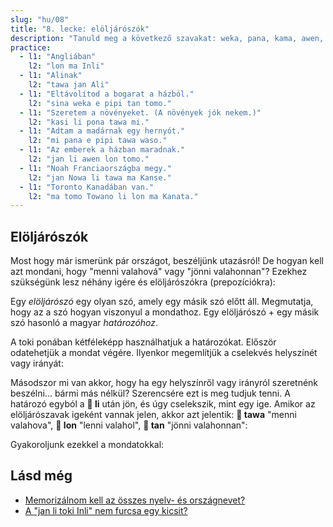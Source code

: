 ```yaml
---
slug: "hu/08"
title: "8. lecke: elöljárószók"
description: "Tanuld meg a következő szavakat: weka, pana, kama, awen, tawa, lon, tan!"
practice:
  - l1: "Angliában"
    l2: "lon ma Inli"
  - l1: "Alinak"
    l2: "tawa jan Ali"
  - l1: "Eltávolítod a bogarat a házból."
    l2: "sina weka e pipi tan tomo."
  - l1: "Szeretem a növényeket. (A növények jók nekem.)"
    l2: "kasi li pona tawa mi."
  - l1: "Adtam a madárnak egy hernyót."
    l2: "mi pana e pipi tawa waso."
  - l1: "Az emberek a házban maradnak."
    l2: "jan li awen lon tomo."
  - l1: "Noah Franciaországba megy."
    l2: "jan Nowa li tawa ma Kanse."
  - l1: "Toronto Kanadában van."
    l2: "ma tomo Towano li lon ma Kanata."
---
```



## Elöljárószók

Most hogy már ismerünk pár országot, beszéljünk utazásról! De hogyan kell azt mondani, hogy "menni valahová" vagy "jönni valahonnan"? Ezekhez szükségünk lesz néhány igére és elöljárószókra (prepozíciókra):

<List>
  <Word sl="weka" m="eltávolítani, elmenni; nincs jelen, távol" />
  <Word sl="pana" m="adni, helyezni" />
  <Word sl="kama" m="jönni, megérkezni" />
  <Word sl="awen" m="maradni, várni, megvédeni" />
  <Word sl="tawa" m="valami felé" />
  <Word sl="lon" m="valaminél, valamin, valamiben" />
  <Word sl="tan" m="valamiből, valami miatt" />
</List>

Egy _elöljárószó_ egy olyan szó, amely egy másik szó előtt áll. Megmutatja, hogy az a szó hogyan viszonyul a mondathoz. Egy elöljárószó + egy másik szó hasonló a magyar _határozóhoz_.

<List>
  <Word sl="tawa soweli" m="az állat felé" />
  <Word sl="lon ma" m="földön, országban" />
  <Word sl="tan tomo" m="házból, ház felől" />
</List>

A toki ponában kétféleképp használhatjuk a határozókat. Először odatehetjük a mondat végére. Ilyenkor megemlítjük a cselekvés helyszínét vagy irányát:

<List>
  <Sentence sl="mi pana e waso tawa kasi." m="Ráraktam egy madarat a fára." />
  <Sentence sl="waso li awen lon kasi." m="A madár marad a fán." />
  <Sentence
    sl="sina weka e waso tan kasi."
    m="Eltávolítod a madarat a fáról."
  />
</List>

Másodszor mi van akkor, hogy ha egy helyszínről vagy irányról szeretnénk beszélni... bármi más nélkül? Szerencsére ezt is meg tudjuk tenni. A határozó egyból a **󱤧 li** után jön, és úgy cselekszik, mint egy ige. Amikor az elöljárószavak igeként vannak jelen, akkor azt jelentik: **󱥩 tawa** "menni valahova", **󱤬 lon** "lenni valahol", **󱥧 tan** "jönni valahonnan":

<List>
  <Sentence sl="jan Ema li tawa ma Nijon." m="Emma Japánba megy." />
  <Sentence sl="jan Nina li lon ma Lusi." m="Nina Oroszországban van." />
  <Sentence sl="jan Mili li tan ma Kanse." m="Millie Franciaországból jött." />
</List>

Gyakoroljunk ezekkel a mondatokkal:

<List>
  <Sentence
    sl="mi tawa ma kasi."
    m="Megyek a növényföldre.<br />(Lehet erdő, mező, valami füves.)"
  />
  <Sentence
    sl="sona li weka tan mi."
    m="A tudás elment előlem.<br />(Elfelejtettem.)"
  />
  <Sentence
    sl="soweli suwi li pona tawa mi."
    m="Cuki állatok jók nekem.<br />(Szeretem a cuki állatokat.)"
  />
  <Sentence sl="jan Nowa li toki tawa jan Ema." m="Noah Emmához beszél." />
  <Sentence
    sl="jan li toki Tosi lon ma Tosi."
    m="Emberek Németországban németül beszélnek."
  />
</List>

<Practice exercises={frontmatter.practice} client:load />

## Lásd még
* [Memorizálnom kell az összes nyelv- és országnevet?](hu/languages-countries)
* [A "jan li toki Inli" nem furcsa egy kicsit?](hu/named-verbs)

